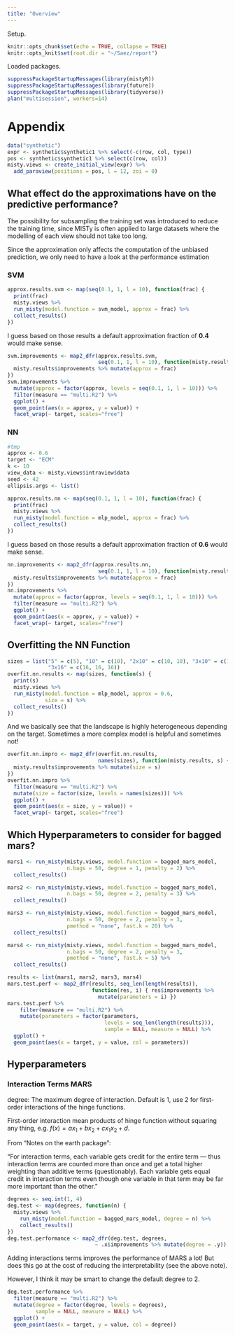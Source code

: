 ```yaml
---
title: "Overview"
---
```


Setup.

```r
knitr::opts_chunk$set(echo = TRUE, collapse = TRUE)
knitr::opts_knit$set(root.dir = "~/Saez/report")
```

Loaded packages.

```r
suppressPackageStartupMessages(library(mistyR))
suppressPackageStartupMessages(library(future))
suppressPackageStartupMessages(library(tidyverse))
plan("multisession", workers=14)
```

# Appendix

```r
data("synthetic")
expr <- synthetic$synthetic1 %>% select(-c(row, col, type))
pos <- synthetic$synthetic1 %>% select(c(row, col))
misty.views <- create_initial_view(expr) %>%
  add_paraview(positions = pos, l = 12, zoi = 0)
```


## What effect do the approximations have on the predictive performance?

The possibility for subsampling the training set was introduced to 
reduce the training time, since MISTy is often applied to large
datasets where the modelling of each view should not take too long.

Since the approximation only affects the computation of the unbiased 
prediction, we only need to have a look at the performance estimation

### SVM

```r
approx.results.svm <- map(seq(0.1, 1, l = 10), function(frac) {
  print(frac)
  misty.views %>%
  run_misty(model.function = svm_model, approx = frac) %>%
  collect_results()
})
```

I guess based on those results a default approximation fraction of **0.4** would 
make sense.

```r
svm.improvements <- map2_dfr(approx.results.svm, 
                             seq(0.1, 1, l = 10), function(misty.results, frac) {
  misty.results$improvements %>% mutate(approx = frac)
})
svm.improvements %>%
  mutate(approx = factor(approx, levels = seq(0.1, 1, l = 10))) %>%
  filter(measure == "multi.R2") %>%
  ggplot() +
  geom_point(aes(x = approx, y = value)) +
  facet_wrap(~ target, scales="free")
```

### NN

```r
#tmp
approx <- 0.6
target <- "ECM"
k <- 10
view_data <- misty.views$intraview$data
seed <- 42
ellipsis.args <- list()
```


```r
approx.results.nn <- map(seq(0.1, 1, l = 10), function(frac) {
  print(frac)
  misty.views %>%
  run_misty(model.function = mlp_model, approx = frac) %>%
  collect_results()
})
```

I guess based on those results a default approximation fraction of **0.6** would 
make sense.

```r
nn.improvements <- map2_dfr(approx.results.nn, 
                             seq(0.1, 1, l = 10), function(misty.results, frac) {
  misty.results$improvements %>% mutate(approx = frac)
})
nn.improvements %>%
  mutate(approx = factor(approx, levels = seq(0.1, 1, l = 10))) %>%
  filter(measure == "multi.R2") %>%
  ggplot() +
  geom_point(aes(x = approx, y = value)) +
  facet_wrap(~ target, scales="free")
```

## Overfitting the NN Function

```r
sizes = list("5" = c(5), "10" = c(10), "2x10" = c(10, 10), "3x10" = c(10, 10, 10),
             "3x16" = c(16, 16, 16))
overfit.nn.results <- map(sizes, function(s) {
  print(s)
  misty.views %>%
  run_misty(model.function = mlp_model, approx = 0.6,
            size = s) %>%
  collect_results()
})
```

And we basically see that the landscape is highly heterogeneous depending
on the target. Sometimes a more complex model is helpful and sometimes not! 

```r
overfit.nn.impro <- map2_dfr(overfit.nn.results, 
                             names(sizes), function(misty.results, s) {
  misty.results$improvements %>% mutate(size = s)
})
overfit.nn.impro %>%
  filter(measure == "multi.R2") %>%
  mutate(size = factor(size, levels = names(sizes))) %>%
  ggplot() +
  geom_point(aes(x = size, y = value)) +
  facet_wrap(~ target, scales="free")
```

## Which Hyperparameters to consider for bagged mars?

```r
mars1 <- run_misty(misty.views, model.function = bagged_mars_model, 
                   n.bags = 50, degree = 1, penalty = 2) %>%
  collect_results()

mars2 <- run_misty(misty.views, model.function = bagged_mars_model, 
                   n.bags = 50, degree = 2, penalty = 3) %>%
  collect_results()

mars3 <- run_misty(misty.views, model.function = bagged_mars_model, 
                   n.bags = 50, degree = 2, penalty = 3, 
                   pmethod = "none", fast.k = 20) %>%
  collect_results()

mars4 <- run_misty(misty.views, model.function = bagged_mars_model, 
                   n.bags = 50, degree = 2, penalty = 3,
                   pmethod = "none", fast.k = 5) %>%
  collect_results()

results <- list(mars1, mars2, mars3, mars4)
mars.test.perf <- map2_dfr(results, seq_len(length(results)),
                           function(res, i) { res$improvements %>%
                             mutate(parameters = i) })
mars.test.perf %>%
    filter(measure == "multi.R2") %>%
    mutate(parameters = factor(parameters, 
                               levels = seq_len(length(results))), 
                               sample = NULL, measure = NULL) %>%
  ggplot() +
  geom_point(aes(x = target, y = value, col = parameters))
```

## Hyperparameters

### Interaction Terms MARS

degree: The maximum degree of interaction. Default is 1, 
use 2 for first-order interactions of the hinge functions.

First-order interaction mean products of hinge function without squaring
any thing, e.g. $f(x) = ax_1 + bx_2 + cx_1x_2 + d$.

From “Notes on the earth package”:

"For interaction terms, each variable gets credit for the entire term — thus
interaction terms are counted more than once and get a total higher weighting 
than additive terms (questionably). Each variable gets equal credit in interaction
terms even though one variable in that term may be far more important than the
other."

```r
degrees <- seq.int(1, 4)
deg.test <- map(degrees, function(n) {
  misty.views %>%
    run_misty(model.function = bagged_mars_model, degree = n) %>%
    collect_results()
})
deg.test.performance <- map2_dfr(deg.test, degrees, 
                            ~ .x$improvements %>% mutate(degree = .y))
```

Adding interactions terms improves the performance of MARS a lot! But does
this go at the cost of reducing the interpretability (see the above note).

However, I think it may be smart to change the default degree to 2.

```r
deg.test.performance %>%
  filter(measure == "multi.R2") %>%
  mutate(degree = factor(degree, levels = degrees), 
         sample = NULL, measure = NULL) %>%
  ggplot() +
  geom_point(aes(x = target, y = value, col = degree))
```
